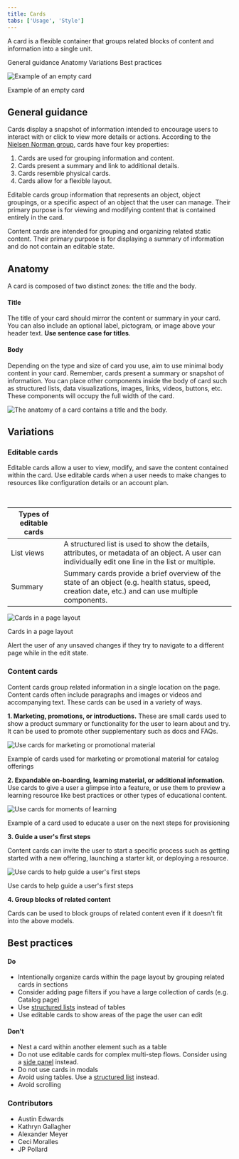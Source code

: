 ```yaml
---
title: Cards
tabs: ['Usage', 'Style']
---
```


<PageDescription>

A card is a flexible container that groups related blocks of content and information into a single unit.

</PageDescription>

<AnchorLinks>
  <AnchorLink>General guidance</AnchorLink>
  <AnchorLink>Anatomy</AnchorLink>
  <AnchorLink>Variations</AnchorLink>
  <AnchorLink>Best practices</AnchorLink>
</AnchorLinks>

![Example of an empty card](images/cards-hero.png)

<Caption>Example of an empty card</Caption>

## General guidance

Cards display a snapshot of information intended to encourage users to interact with or click to view more details or actions. According to the [Nielsen Norman group](https://www.nngroup.com/articles/cards-component/), cards have four key properties:

1. Cards are used for grouping information and content.
1. Cards present a summary and link to additional details.
1. Cards resemble physical cards.
1. Cards allow for a flexible layout.

Editable cards group information that represents an object, object groupings, or a specific aspect of an object that the user can manage. Their primary purpose is for viewing and modifying content that is contained entirely in the card.

Content cards are intended for grouping and organizing related static content. Their primary purpose is for displaying a summary of information and do not contain an editable state.

## Anatomy

A card is composed of two distinct zones: the title and the body.

#### Title

The title of your card should mirror the content or summary in your card. You can also include an optional label, pictogram, or image above your header text. **Use sentence case for titles**.

#### Body

Depending on the type and size of card you use, aim to use minimal body content in your card. Remember, cards present a summary or snapshot of information. You can place other components inside the body of card such as structured lists, data visualizations, images, links, videos, buttons, etc. These components will occupy the full width of the card.

<Column colMd={8} noGutterSm>

![The anatomy of a card contains a title and the body.](images/card-anatomy.png)

</Column>

<Row>

  <Column colLg="4" colMd="4">

  <DoDontExample
  type="do"
  aspectRatio="2:2"
  color="light"
  text="Card titles can wrap up to 2 lines"
/>
</Column>

<Column colLg="4" colMd="4">

<DoDontExample
  type="dont"
  aspectRatio="2:2"
  color="light"
  text="Scrolling is not allowed in the body of a card."
/>

  </Column>

</Row>

## Variations

### Editable cards

Editable cards allow a user to view, modify, and save the content contained within the card. Use editable cards when a user needs to make changes to resources like configuration details or an account plan.

<br />
<Row>
  <Column colMd={8} noGutterSm>

| Types of editable cards |                                                                                                                                                     |
| ----------------------- | --------------------------------------------------------------------------------------------------------------------------------------------------- |
| List views              | A structured list is used to show the details, attributes, or metadata of an object. A user can individually edit one line in the list or multiple. |
| Summary                 | Summary cards provide a brief overview of the state of an object (e.g. health status, speed, creation date, etc.) and can use multiple components.  |

 </Column>
</Row>

<Row>
<Column colMd={8}>

![Cards in a page layout](images/editable-cards.png)

<Caption>Cards in a page layout</Caption>

</Column>
</Row>

Alert the user of any unsaved changes if they try to navigate to a different page while in the edit state.

### Content cards

Content cards group related information in a single location on the page. Content cards often include paragraphs and images or videos and accompanying text. These cards can be used in a variety of ways.

**1. Marketing, promotions, or introductions.** These are small cards used to show a product summary or functionality for the user to learn about and try. It can be used to promote other supplementary such as docs and FAQs.

<Row>
<Column colMd={8}>

![Use cards for marketing or promotional material](images/marketing-example.png)

<Caption>Example of cards used for marketing or promotional material for catalog offerings</Caption>
</Column>
</Row>

**2. Expandable on-boarding, learning material, or additional information.** Use cards to give a user a glimpse into a feature, or use them to preview a learning resource like best practices or other types of educational content.

<Row>
<Column colMd={8}>

![Use cards for moments of learning](images/learning-example.png)

<Caption>
  Example of a card used to educate a user on the next steps for provisioning
</Caption>

</Column>
</Row>

**3. Guide a user's first steps**

Content cards can invite the user to start a specific process such as getting started with a new offering, launching a starter kit, or deploying a resource.

<Row>
<Column colMd={8}>

![Use cards to help guide a user's first steps](images/first-step-example.png)

<Caption>Use cards to help guide a user's first steps</Caption>

</Column>
</Row>

**4. Group blocks of related content**

Cards can be used to block groups of related content even if it doesn't fit into the above models.

## Best practices

#### Do

- Intentionally organize cards within the page layout by grouping related cards in sections
- Consider adding page filters if you have a large collection of cards (e.g. Catalog page)
- Use [structured lists](https://www.carbondesignsystem.com/components/structured-list/code) instead of tables
- Use editable cards to show areas of the page the user can edit

#### Don't

- Nest a card within another element such as a table
- Do not use editable cards for complex multi-step flows. Consider using a [side panel](https://pages.github.ibm.com/ibmcloud/cloud-ux-patterns/Views/SidePanel/usage/) instead.
- Do not use cards in modals
- Avoid using tables. Use a [structured list](https://www.carbondesignsystem.com/components/structured-list/code) instead.
- Avoid scrolling

### Contributors

- Austin Edwards
- Kathryn Gallagher
- Alexander Meyer
- Ceci Moralles
- JP Pollard
